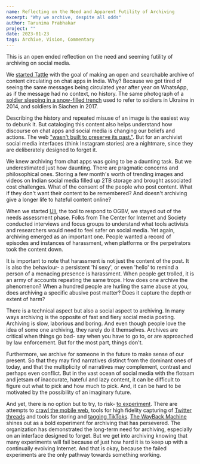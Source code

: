 ```yaml
---
name: Reflecting on the Need and Apparent Futility of Archiving
excerpt: "Why we archive, despite all odds"
author: Tarunima Prabhakar
project: ""
date: 2023-01-23
tags: Archive, Vision, Commentary
---
```


This is an open ended reflection on the need and seeming futility of archiving on social media.

We [started Tattle](https://web.archive.org/web/20200803175133/https://tattle.co.in/) with the goal of making an open and searchable archive of content circulating on chat apps in India.
Why? Because we got tired of seeing the same messages being circulated year after year on WhatsApp, as if the message had no context, no history. The same photograph of a [soldier sleeping in a snow-filled trench](https://www.boomlive.in/no-these-are-not-indian-soldiers-at-siachen/) used to refer to soldiers in Ukraine in 2014, and soldiers in Siachen in 2017.

Describing the history and repeated misuse of an image is the easiest way to debunk it. But cataloging this content also helps understand how discourse on chat apps and social media is changing our beliefs and actions. The web ["wasn't built to preserve its past."](https://www.newyorker.com/magazine/2015/01/26/cobweb). But for an archivist social media interfaces (think Instagram stories) are a nightmare, since they are deliberately designed to forget it.

We knew archiving from chat apps was going to be a daunting task. But we underestimated just how daunting. There are pragmatic concerns and philosophical ones. Storing a few month's worth of trending images and videos on Indian social media filled up 2TB storage and brought associated cost challenges. What of the consent of the people who post content. What if they don't want their content to be remembered? And doesn't archiving give a longer life to hateful content online?

When we started [Uli](https://uli.tattle.co.in/), the tool to respond to OGBV, we stayed out of the needs assessment phase. Folks from The Center for Internet and Society conducted interviews and focus groups to understand what tools activists and researchers would need to feel safer on social media. Yet again, archiving emerged as an important one. People wanted a record of episodes and instances of harassment, when platforms or the perpetrators took the content down.

It is important to note that harassment is not just the content of the post. It is also the behaviour- a persistent 'hi sexy', or even 'hello' to remind a person of a menacing presence is harassment. When people get trolled, it is an army of accounts repeating the same trope. How does one archive the phenomenon? When a hundred people are hurling the same abuse at you, does archiving a specific abusive post matter? Does it capture the depth or extent of harm?

There is a technical aspect but also a social aspect to archiving. In many ways archiving is the opposite of fast and fiery social media posting. Archiving is slow, laborious and boring. And even though people love the idea of some one archiving, they rarely do it themselves. Archives are critical when things go bad- say when you have to go to, or are approached by law enforcement. But for the most part, things don't.

Furthermore, we archive for someone in the future to make sense of our present. So that they may find narratives distinct from the dominant ones of today, and that the multiplicity of narratives may complement, contrast and perhaps even conflict. But in the vast ocean of social media with the flotsam and jetsam of inaccurate, hateful and lazy content, it can be difficult to figure out what to pick and how much to pick. And, it can be hard to be motivated by the possibility of an imaginary future.

And yet, there is no option but to try, to risk- [to experiment](https://www.etymonline.com/word/experimental). There are attempts to [crawl the mobile web](https://www.dlib.org/dlib/march15/mccown/03mccown.html), tools for high fidelity capturing of [Twitter threads](https://social.perma.cc/) and tools for storing and [tagging TikToks](https://play.google.com/store/apps/details?id=com.listle.odin&hl=en&gl=US). [The WayBack Machine](https://web.archive.org/) shines out as a bold experiment for archiving that has persevered. The organization has demonstrated the long-term need for archiving, especially on an interface designed to forget. But we get into archiving knowing that many experiments will fail because of just how hard it is to keep up with a continually evolving Internet. And that is okay, because the failed experiments are the only pathway towards something working.
